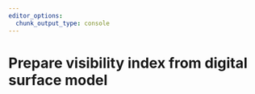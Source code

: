 ```yaml
---
editor_options: 
  chunk_output_type: console
---
```


# Prepare visibility index from digital surface model


